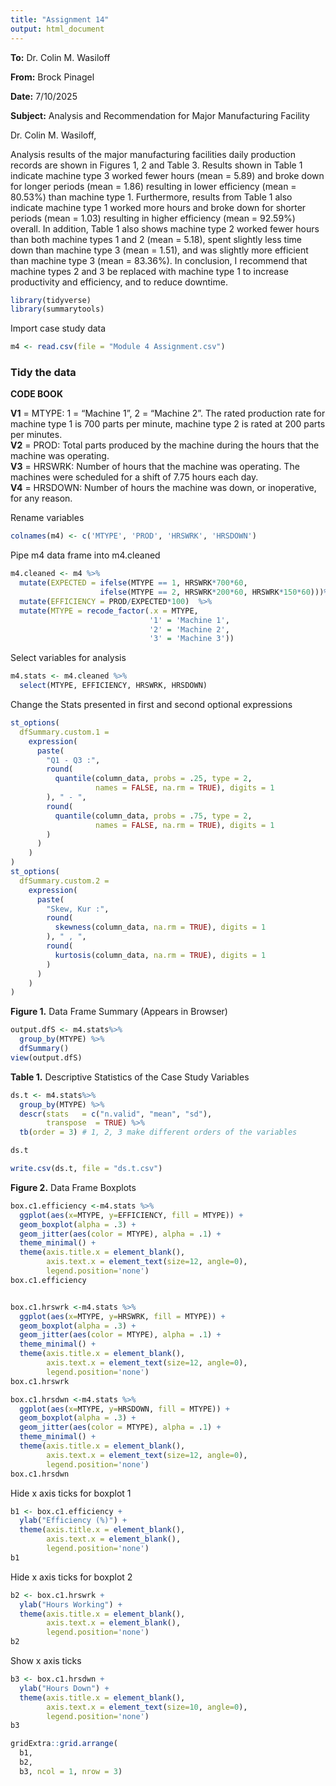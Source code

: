 ---
title: "Assignment 14"
output: html_document
---

**To:** Dr. Colin M. Wasiloff

**From:** Brock Pinagel

**Date:** 7/10/2025

**Subject:** Analysis and Recommendation for Major Manufacturing Facility

Dr. Colin M. Wasiloff,

Analysis results of the major manufacturing facilities daily production records are shown in Figures 1, 2 and Table 3. Results shown in Table 1 indicate machine type 3 worked fewer hours (mean = 5.89) and broke down for longer periods (mean = 1.86) resulting in lower efficiency (mean = 80.53%) than machine type 1. Furthermore, results from Table 1 also indicate machine type 1 worked more hours and broke down for shorter periods (mean = 1.03) resulting in higher efficiency (mean = 92.59%) overall. In addition, Table 1 also shows machine type 2 worked fewer hours than both machine types 1 and 2 (mean = 5.18), spent slightly less time down than machine type 3 (mean = 1.51), and was slightly more efficient than machine type 3 (mean = 83.36%). In conclusion, I recommend that machine types 2 and 3 be replaced with machine type 1 to increase productivity and efficiency, and to reduce downtime.

```{r Install Packages, message=FALSE, warning=FALSE}
library(tidyverse)
library(summarytools)
```

Import case study data

```{r Import}
m4 <- read.csv(file = "Module 4 Assignment.csv")
```

### Tidy the data

**CODE BOOK**

**V1** = MTYPE: 1 = "Machine 1", 2 = "Machine 2". The rated production rate for machine type 1 is 700 parts per minute, machine type 2 is rated at 200 parts per minutes.\
**V2** = PROD: Total parts produced by the machine during the hours that the machine was operating.\
**V3** = HRSWRK: Number of hours that the machine was operating. The machines were scheduled for a shift of 7.75 hours each day.\
**V4** = HRSDOWN: Number of hours the machine was down, or inoperative, for any reason.

Rename variables

```{r Rename Vars}
colnames(m4) <- c('MTYPE', 'PROD', 'HRSWRK', 'HRSDOWN')
```

Pipe m4 data frame into m4.cleaned

```{r Pipe}
m4.cleaned <- m4 %>%
  mutate(EXPECTED = ifelse(MTYPE == 1, HRSWRK*700*60, 
                    ifelse(MTYPE == 2, HRSWRK*200*60, HRSWRK*150*60)))%>%
  mutate(EFFICIENCY = PROD/EXPECTED*100)  %>%
  mutate(MTYPE = recode_factor(.x = MTYPE,
                               '1' = 'Machine 1',
                               '2' = 'Machine 2',
                               '3' = 'Machine 3')) 
```

Select variables for analysis

```{r Var Selection}
m4.stats <- m4.cleaned %>%
  select(MTYPE, EFFICIENCY, HRSWRK, HRSDOWN)
```

Change the Stats presented in first and second optional expressions

```{r Stat Change}
st_options(
  dfSummary.custom.1 = 
    expression(
      paste(
        "Q1 - Q3 :",
        round(
          quantile(column_data, probs = .25, type = 2, 
                   names = FALSE, na.rm = TRUE), digits = 1
        ), " - ",
        round(
          quantile(column_data, probs = .75, type = 2, 
                   names = FALSE, na.rm = TRUE), digits = 1
        )
      )
    )
)
st_options(
  dfSummary.custom.2 = 
    expression(
      paste(
        "Skew, Kur :",
        round(
          skewness(column_data, na.rm = TRUE), digits = 1
        ), " , ",
        round(
          kurtosis(column_data, na.rm = TRUE), digits = 1
        )
      )
    )
)

```

**Figure 1.** Data Frame Summary (Appears in Browser)

```{r dfsummary(), message=FALSE, warning=FALSE}
output.dfS <- m4.stats%>% 
  group_by(MTYPE) %>% 
  dfSummary()
view(output.dfS)
```

**Table 1.** Descriptive Statistics of the Case Study Variables

```{r Descriptive Stats Table}
ds.t <- m4.stats%>% 
  group_by(MTYPE) %>% 
  descr(stats   = c("n.valid", "mean", "sd"),
        transpose  = TRUE) %>%
  tb(order = 3) # 1, 2, 3 make different orders of the variables

ds.t

write.csv(ds.t, file = "ds.t.csv")
```

**Figure 2.** Data Frame Boxplots

```{r Boxplot}
box.c1.efficiency <-m4.stats %>% 
  ggplot(aes(x=MTYPE, y=EFFICIENCY, fill = MTYPE)) +
  geom_boxplot(alpha = .3) +
  geom_jitter(aes(color = MTYPE), alpha = .1) +
  theme_minimal() +
  theme(axis.title.x = element_blank(),
        axis.text.x = element_text(size=12, angle=0),
        legend.position='none')
box.c1.efficiency


box.c1.hrswrk <-m4.stats %>% 
  ggplot(aes(x=MTYPE, y=HRSWRK, fill = MTYPE)) +
  geom_boxplot(alpha = .3) +
  geom_jitter(aes(color = MTYPE), alpha = .1) +
  theme_minimal() + 
  theme(axis.title.x = element_blank(),
        axis.text.x = element_text(size=12, angle=0),
        legend.position='none')
box.c1.hrswrk

box.c1.hrsdwn <-m4.stats %>% 
  ggplot(aes(x=MTYPE, y=HRSDOWN, fill = MTYPE)) +
  geom_boxplot(alpha = .3) +
  geom_jitter(aes(color = MTYPE), alpha = .1) +
  theme_minimal() + 
  theme(axis.title.x = element_blank(),
        axis.text.x = element_text(size=12, angle=0),
        legend.position='none')
box.c1.hrsdwn
```

Hide x axis ticks for boxplot 1

```{r Hide axis b1}
b1 <- box.c1.efficiency + 
  ylab("Efficiency (%)") +
  theme(axis.title.x = element_blank(),
        axis.text.x = element_blank(),
        legend.position='none')
b1

```

Hide x axis ticks for boxplot 2

```{r Hide axis b2}
b2 <- box.c1.hrswrk + 
  ylab("Hours Working") +
  theme(axis.title.x = element_blank(),
        axis.text.x = element_blank(),
        legend.position='none')
b2
```

Show x axis ticks

```{r Show axis}
b3 <- box.c1.hrsdwn + 
  ylab("Hours Down") +
  theme(axis.title.x = element_blank(),
        axis.text.x = element_text(size=10, angle=0),
        legend.position='none')
b3

gridExtra::grid.arrange(
  b1, 
  b2, 
  b3, ncol = 1, nrow = 3)
```
